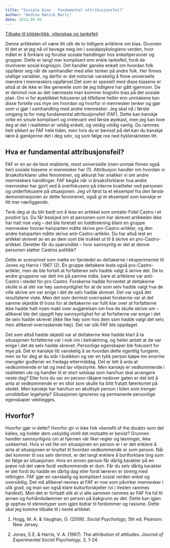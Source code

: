 ```yaml
---
title: "Sosiale bias - Fundamental attribusjonsfeil"
author: "Andrea Rørvik Marti"
date: 2013.09.02
---
```


[Tilbake til kildekritikk, vitenskap og tankefeil](../../kildekritikk.qmd)

Denne artikkelen vil være litt ulik de to tidligere artiklene om bias. Grunnen til det er at jeg nå vil bevege meg inn i sosialpsykologiens verden, hvor målet er å forklare og forutse sosiale handlinger hos enkeltpersoner og grupper. Dette er langt mer komplisert enn enkle tankefeil, fordi de involverer sosial kognisjon. Det handler ganske enkelt om hvordan folk oppfører seg når de samhandler med eller tenker på andre folk. Her finnes utallige variabler, og derfor er det notorisk vanskelig å finne universelle mønstre i menneskers oppførsel.Det som er spesielt med disse biasene er altså at de ikke er like generelle som de jeg tidligere har gått igjennom. De er derimot noe av det nærmeste man kommer kognitiv bias på det sosiale plan. Om vi for øyeblikket fokuserer på tilfellene heller enn unntakene kan disse fortelle oss mye om hvordan og hvorfor vi mennesker tenker og gjør som vi gjør i samhandling med andre mennesker. Jeg skal nå i første omgang ta for meg fundamental attribusjonsfeil (FAF). Dette kan kanskje virke en smule komplisert og irrelevant ved første øyekast, men jeg kan love deg at det i realiteten er veldig enkelt, og veldig veldig vanlig. Du rammes helt sikkert av FAF hele tiden, men hvis du er bevisst på det kan du kanskje lære å gjenkjenne det i deg selv, og som følge roe ned hyklerskheten litt.

## Hva er fundamental attribusjonsfeil?

FAF er en av de best etablerte, mest universielle (men unntak finnes også her) sosiale biasene vi mennesker har (1). Attribusjon handler om hvordan vi årsaksforklarer ulike fenomener, og akkurat her snakker vi om andre menneskers handlinger. FAF begås når vi årsaksforklarer hva andre mennesker har gjort ved å overfokusere på interne kvailteter ved personen og underfokusere på situasjonen. Jeg vil først ta et eksempel fra den første demonstrasjonen av dette fenomenet, også gi et eksempel som kanskje er litt mer nærliggende.

Tenk deg at du blir bedt om å lese en artikkel som omtaler Fidel Castro i et positivt lys. Du får beskjed om at personen som har skrevet artikkelen ikke har hatt noe valg – det ble foretatt en loddtrekning blant en gruppe mennesker hvorav halvparten måtte skrive pro-Castro-artikler, og den andre halvparten måtte skrive anti-Castro-artikler. Du har altså lest en artikkel skrevet av en av dem som ble trukket ut til å skrive en pro-Castro-artikkel. Deretter får du spørsmålet – hvor sannsynlig er det at denne personen støtter Castros politikk?

Dette er scenarioet som møtte en fjerdedel av deltakerne i eksperimentet til Jones og Harris i 1967 (2). Én gruppe deltakere leste også pro-Castro-artikler, men de ble fortalt at forfatteren selv hadde valgt å skrive det. De to andre gruppene var delt inn på samme måte, bare at artiklene var anti-Castro i stedet for pro-Castro. Forskerne hadde forventet at deltakerne skulle si at det var høy sannsynlighet for at de som selv hadde valgt hva de ville skrive om var enige i det de selv hadde skrevet. Det var også det resultatene viste. Men det som derimot overrasket forskerne var at det samme skjedde til tross for at deltakerne var fullt klar over at forfatterne ikke hadde hatt noen makt over avgjørelsen om hva de skulle skrive om – allikevel ble det oppgitt høy sannsynlighet for at forfatterne var enige i det de selv hadde skrevet (ikke like høy som hos dem som hadde valgt det selv, men allikevel overraskende høy). Det var slik FAF ble oppdaget.

Det som altså hadde skjedd var at deltakerne ikke hadde klart å ta situasjonen forfatterne var i nok inn i betraktning, og heller antatt at de var enige i det de selv hadde skrevet. Personlige egenskaper ble fokusert for mye på. Det er kanskje litt vanskelig å se hvordan dette egentlig fungerer, men se for deg at du står i butikken og ser en tykk person kjøpe inn enorme mengder godterier en fredags ettermiddag. Det er lett å anta at vedkommende er lat og med lav viljestyrke. Men kanskje er vedkommende i realiteten ute og handler til et stort selskap som han/hun skal arrangere neste dag? Eller hvis du ser en person råkjøre nedover gaten er det lett å anta at vedkommende er en idiot som skulle ha blitt fratatt førerkortet på stedet. Men kanskje har han/hun en akuttsyk person i bilen som trenger umiddelbar legehjelp? Situasjonen ignoreres og permanente personlige egenskaper vektlegges.

## Hvorfor?

Hvorfor gjør vi dette? Hvorfor gir vi ikke folk «benefit of the doubt» som det kalles, og holder dem uskyldig inntil det motsatte er bevist? Grunnen handler sannsynligvis om at hjernen vår liker regler og løsninger, ikke usikkerhet. Hvis vi vet lite om situasjonen en person er i er det enklere å anta at situasjonen er knyttet til hvordan vedkommende er som person. Når det kommer til oss selv derimot, er det langt enklere å bortforklare ting som en følge av situasjonen. Hvis en annen person får dårlig karakter på en prøve må det være fordi vedkommende er dum. Får du selv dårlig karakter er det fordi du hadde en dårlig dag eller fordi læreren er streng med rettingen. FAF gjør en vanskelig og komplisert sosial verden enkel og oversiktlig. Det må allikevel nevnes at FAF er noe som påvirker mennesker i ulik grad, og man ser også klare kulturforskjeller (vi i Vesten rammes hardest). Men det er fortsatt slik at vi alle sammen rammes av FAF fra tid til annen og forhåndsdømmer en person på bakgrunn av det. Dette kan igjen gi opphav til stereotyper som igjen bidrar til fordommer og rasisme. Dette skal jeg komme tilbake til i neste artikkel.

1.  Hogg, M. A. & Vaughan, G. (2008). *Social Psychology*, 5th ed. Pearson: New Jersey.

2.  Jones, E.E. & Harris, V. A. (1967). The attribution of attitudes. *Journal of Experimental Social Psychology*, 3, 1-24.

